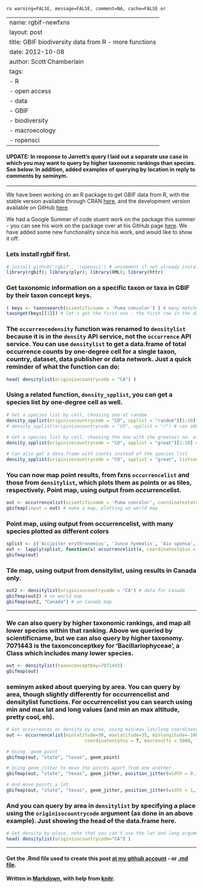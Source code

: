 `ro warning=FALSE, message=FALSE, comment=NA, cache=FALSE or`

---
name: rgbif-newfxns
layout: post
title: GBIF biodiversity data from R - more functions
date: 2012-10-08
author: Scott Chamberlain
tags: 
- R
- open access
- data
- GBIF
- biodiversity
- macroecology
- ropensci
---

#### UPDATE: In response to Jarrett's query I laid out a separate use case in which you may want to query by higher taxonomic rankings than species. See below.  In addition, added examples of querying by location in reply to comments by seminym. 

*****

We have been working on an R package to get GBIF data from R, with the stable version available through CRAN [here](URL), and the development version available on GitHub [here](http://github.com/rgbif). 

We had a Google Summer of code stuent work on the package this summer - you can see his work on the package over at his GitHub page [here]().  We have added some new functionality since his work, and would like to show it off. 

### Lets install rgbif first.
```r
# install_github('rgbif', 'ropensci') # uncomment if not already installed
library(rgbif); library(plyr); library(XML); library(httr)
````

### Get taxonomic information on a specific taxon or taxa in GBIF by their taxon concept keys.
```r
( keys <- taxonsearch(scientificname = 'Puma concolor') ) # many matches to this search
taxonget(keys[[1]]) # let's get the first one - the first row in the data.frame is the one we searched for (51780668)
````

### The `occurrencedensity` function was renamed to `densitylist` because it is in the `density` API service, not the `occurrence` API service.  You can use `densitylist` to get a data.frame of total occurrence counts by one-degree cell for a single taxon, country, dataset, data publisher or data network.  Just a quick reminder of what the function can do:
```r
head( densitylist(originisocountrycode = "CA") )
````

### Using a related function, `density_spplist`, you can get a species list by one-degree cell as well.
```r
# Get a species list by cell, choosing one at random
density_spplist(originisocountrycode = "CO", spplist = "random")[1:10]
# density_spplist(originisocountrycode = "CO", spplist = "r") # can abbreviate the `spplist` argument
 
# Get a species list by cell, choosing the one with the greatest no. of records
density_spplist(originisocountrycode = "CO", spplist = "great")[1:10] # great is abbreviated from `greatest`

# Can also get a data.frame with counts instead of the species list
density_spplist(originisocountrycode = "CO", spplist = "great", listcount = "counts")[1:10,]
````

### You can now map point results, from fxns `occurrencelist` and those from `densitylist`, which plots them as points or as tiles, respectively.  Point map, using output from occurrencelist.
```r
out <- occurrencelist(scientificname = 'Puma concolor', coordinatestatus = TRUE, maxresults = 100, latlongdf = T)
gbifmap(input = out) # make a map, plotting on world map
````

### Point map, using output from occurrencelist, with many species plotted as different colors
```r
splist <- c('Accipiter erythronemius', 'Junco hyemalis', 'Aix sponsa', 'Buteo regalis')
out <- lapply(splist, function(x) occurrencelist(x, coordinatestatus = T, maxresults = 100, latlongdf = T))
gbifmap(out)
```

### Tile map, using output from densitylist, using results in Canada only.
```r
out2 <- densitylist(originisocountrycode = "CA") # data for Canada
gbifmap(out2) # on world map
gbifmap(out2, "Canada") # on Canada map
```

*****

### We can also query by higher taxonomic rankings, and map all lower species within that ranking. Above we queried by scientificname, but we can also query by higher taxonomy. 7071443 is the taxonconceptkey for 'Bacillariophyceae', a Class which includes many lower species. 
```r
out <- densitylist(taxonconceptKey=7071443)
gbifmap(out)
```

### seminym asked about querying by area. You can query by area, though slightly differently for occurrencelist and densitylist functions. For occurrencelist you can search using min and max lat and long values (and min an max altitude, pretty cool, eh).  
```r
# Get occurrences or density by area, using min/max lat/long coordinates
out <- occurrencelist(minlatitude=30, maxlatitude=35, minlongitude=-100, maxlongitude=-95, 
							 coordinatestatus = T, maxresults = 5000, latlongdf = T)

# Using `geom_point`
gbifmap(out, "state", "texas", geom_point)

# Using geom_jitter to move the points apart from one another
gbifmap(out, "state", "texas", geom_jitter, position_jitter(width = 0.3, height = 0.3))

# And move points a lot
gbifmap(out, "state", "texas", geom_jitter, position_jitter(width = 1, height = 1))
```

### And you can query by area in `densitylist` by specifying a place using the `originisocountrycode` argument (as done in an above example).  Just showing the head of the data.frame here.  
```r
# Get density by place, note that you can't use the lat and long arguments in densitylist
head( densitylist(originisocountrycode="CA") )
```

*********
#### Get the .Rmd file used to create this post [at my github account](https://github.com/SChamberlain/schamberlain.github.com/blob/master/_drafts/2012-10-08-rgbif-newfxns.Rmd) - or [.md file](https://github.com/SChamberlain/schamberlain.github.com/tree/master/_posts/2012-10-08-rgbif-newfxns.md).

#### Written in [Markdown](http://daringfireball.net/projects/markdown/), with help from [knitr](http://yihui.name/knitr/).